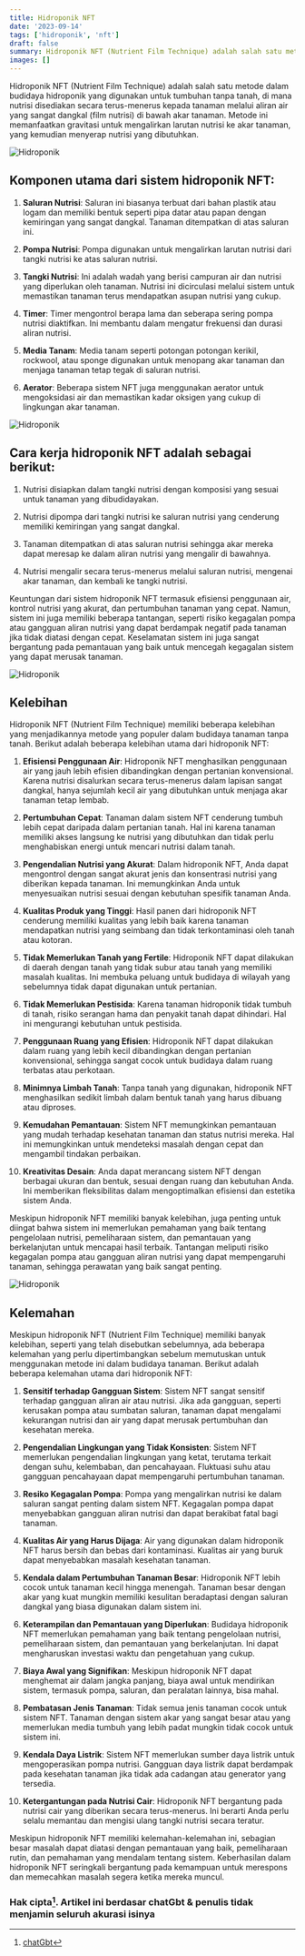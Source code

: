 ```yaml
---
title: Hidroponik NFT
date: '2023-09-14'
tags: ['hidroponik', 'nft']
draft: false
summary: Hidroponik NFT (Nutrient Film Technique) adalah salah satu metode dalam budidaya hidroponik yang digunakan untuk tumbuhan tanpa tanah, di mana nutrisi disediakan secara terus-menerus kepada tanaman melalui aliran air yang sangat dangkal (film nutrisi) di bawah akar tanaman
images: []
---
```


Hidroponik NFT (Nutrient Film Technique) adalah salah satu metode dalam budidaya hidroponik yang digunakan untuk tumbuhan tanpa tanah, di mana nutrisi disediakan secara terus-menerus kepada tanaman melalui aliran air yang sangat dangkal (film nutrisi) di bawah akar tanaman. Metode ini memanfaatkan gravitasi untuk mengalirkan larutan nutrisi ke akar tanaman, yang kemudian menyerap nutrisi yang dibutuhkan.

![Hidroponik](/static/images/hidroponik/hidroponik-DFT-dan-NFT.jpg)

## Komponen utama dari sistem hidroponik NFT:

1. **Saluran Nutrisi**: Saluran ini biasanya terbuat dari bahan plastik atau logam dan memiliki bentuk seperti pipa datar atau papan dengan kemiringan yang sangat dangkal. Tanaman ditempatkan di atas saluran ini.

2. **Pompa Nutrisi**: Pompa digunakan untuk mengalirkan larutan nutrisi dari tangki nutrisi ke atas saluran nutrisi.

3. **Tangki Nutrisi**: Ini adalah wadah yang berisi campuran air dan nutrisi yang diperlukan oleh tanaman. Nutrisi ini dicirculasi melalui sistem untuk memastikan tanaman terus mendapatkan asupan nutrisi yang cukup.

4. **Timer**: Timer mengontrol berapa lama dan seberapa sering pompa nutrisi diaktifkan. Ini membantu dalam mengatur frekuensi dan durasi aliran nutrisi.

5. **Media Tanam**: Media tanam seperti potongan potongan kerikil, rockwool, atau sponge digunakan untuk menopang akar tanaman dan menjaga tanaman tetap tegak di saluran nutrisi.

6. **Aerator**: Beberapa sistem NFT juga menggunakan aerator untuk mengoksidasi air dan memastikan kadar oksigen yang cukup di lingkungan akar tanaman.

![Hidroponik](/static/images/hidroponik/hidroponik-NFT.jpg)

## Cara kerja hidroponik NFT adalah sebagai berikut:

1. Nutrisi disiapkan dalam tangki nutrisi dengan komposisi yang sesuai untuk tanaman yang dibudidayakan.

2. Nutrisi dipompa dari tangki nutrisi ke saluran nutrisi yang cenderung memiliki kemiringan yang sangat dangkal.

3. Tanaman ditempatkan di atas saluran nutrisi sehingga akar mereka dapat meresap ke dalam aliran nutrisi yang mengalir di bawahnya.

4. Nutrisi mengalir secara terus-menerus melalui saluran nutrisi, mengenai akar tanaman, dan kembali ke tangki nutrisi.

Keuntungan dari sistem hidroponik NFT termasuk efisiensi penggunaan air, kontrol nutrisi yang akurat, dan pertumbuhan tanaman yang cepat. Namun, sistem ini juga memiliki beberapa tantangan, seperti risiko kegagalan pompa atau gangguan aliran nutrisi yang dapat berdampak negatif pada tanaman jika tidak diatasi dengan cepat. Keselamatan sistem ini juga sangat bergantung pada pemantauan yang baik untuk mencegah kegagalan sistem yang dapat merusak tanaman.

![Hidroponik](/static/images/hidroponik/hidroponik-NFT1.jpg)

## Kelebihan

Hidroponik NFT (Nutrient Film Technique) memiliki beberapa kelebihan yang menjadikannya metode yang populer dalam budidaya tanaman tanpa tanah. Berikut adalah beberapa kelebihan utama dari hidroponik NFT:

1. **Efisiensi Penggunaan Air**: Hidroponik NFT menghasilkan penggunaan air yang jauh lebih efisien dibandingkan dengan pertanian konvensional. Karena nutrisi disalurkan secara terus-menerus dalam lapisan sangat dangkal, hanya sejumlah kecil air yang dibutuhkan untuk menjaga akar tanaman tetap lembab.

2. **Pertumbuhan Cepat**: Tanaman dalam sistem NFT cenderung tumbuh lebih cepat daripada dalam pertanian tanah. Hal ini karena tanaman memiliki akses langsung ke nutrisi yang dibutuhkan dan tidak perlu menghabiskan energi untuk mencari nutrisi dalam tanah.

3. **Pengendalian Nutrisi yang Akurat**: Dalam hidroponik NFT, Anda dapat mengontrol dengan sangat akurat jenis dan konsentrasi nutrisi yang diberikan kepada tanaman. Ini memungkinkan Anda untuk menyesuaikan nutrisi sesuai dengan kebutuhan spesifik tanaman Anda.

4. **Kualitas Produk yang Tinggi**: Hasil panen dari hidroponik NFT cenderung memiliki kualitas yang lebih baik karena tanaman mendapatkan nutrisi yang seimbang dan tidak terkontaminasi oleh tanah atau kotoran.

5. **Tidak Memerlukan Tanah yang Fertile**: Hidroponik NFT dapat dilakukan di daerah dengan tanah yang tidak subur atau tanah yang memiliki masalah kualitas. Ini membuka peluang untuk budidaya di wilayah yang sebelumnya tidak dapat digunakan untuk pertanian.

6. **Tidak Memerlukan Pestisida**: Karena tanaman hidroponik tidak tumbuh di tanah, risiko serangan hama dan penyakit tanah dapat dihindari. Hal ini mengurangi kebutuhan untuk pestisida.

7. **Penggunaan Ruang yang Efisien**: Hidroponik NFT dapat dilakukan dalam ruang yang lebih kecil dibandingkan dengan pertanian konvensional, sehingga sangat cocok untuk budidaya dalam ruang terbatas atau perkotaan.

8. **Minimnya Limbah Tanah**: Tanpa tanah yang digunakan, hidroponik NFT menghasilkan sedikit limbah dalam bentuk tanah yang harus dibuang atau diproses.

9. **Kemudahan Pemantauan**: Sistem NFT memungkinkan pemantauan yang mudah terhadap kesehatan tanaman dan status nutrisi mereka. Hal ini memungkinkan untuk mendeteksi masalah dengan cepat dan mengambil tindakan perbaikan.

10. **Kreativitas Desain**: Anda dapat merancang sistem NFT dengan berbagai ukuran dan bentuk, sesuai dengan ruang dan kebutuhan Anda. Ini memberikan fleksibilitas dalam mengoptimalkan efisiensi dan estetika sistem Anda.

Meskipun hidroponik NFT memiliki banyak kelebihan, juga penting untuk diingat bahwa sistem ini memerlukan pemahaman yang baik tentang pengelolaan nutrisi, pemeliharaan sistem, dan pemantauan yang berkelanjutan untuk mencapai hasil terbaik. Tantangan meliputi risiko kegagalan pompa atau gangguan aliran nutrisi yang dapat mempengaruhi tanaman, sehingga perawatan yang baik sangat penting.

![Hidroponik](/static/images/hidroponik/hidroponik-NFT2.jpg)

## Kelemahan

Meskipun hidroponik NFT (Nutrient Film Technique) memiliki banyak kelebihan, seperti yang telah disebutkan sebelumnya, ada beberapa kelemahan yang perlu dipertimbangkan sebelum memutuskan untuk menggunakan metode ini dalam budidaya tanaman. Berikut adalah beberapa kelemahan utama dari hidroponik NFT:

1. **Sensitif terhadap Gangguan Sistem**: Sistem NFT sangat sensitif terhadap gangguan aliran air atau nutrisi. Jika ada gangguan, seperti kerusakan pompa atau sumbatan saluran, tanaman dapat mengalami kekurangan nutrisi dan air yang dapat merusak pertumbuhan dan kesehatan mereka.

2. **Pengendalian Lingkungan yang Tidak Konsisten**: Sistem NFT memerlukan pengendalian lingkungan yang ketat, terutama terkait dengan suhu, kelembaban, dan pencahayaan. Fluktuasi suhu atau gangguan pencahayaan dapat mempengaruhi pertumbuhan tanaman.

3. **Resiko Kegagalan Pompa**: Pompa yang mengalirkan nutrisi ke dalam saluran sangat penting dalam sistem NFT. Kegagalan pompa dapat menyebabkan gangguan aliran nutrisi dan dapat berakibat fatal bagi tanaman.

4. **Kualitas Air yang Harus Dijaga**: Air yang digunakan dalam hidroponik NFT harus bersih dan bebas dari kontaminasi. Kualitas air yang buruk dapat menyebabkan masalah kesehatan tanaman.

5. **Kendala dalam Pertumbuhan Tanaman Besar**: Hidroponik NFT lebih cocok untuk tanaman kecil hingga menengah. Tanaman besar dengan akar yang kuat mungkin memiliki kesulitan beradaptasi dengan saluran dangkal yang biasa digunakan dalam sistem ini.

6. **Keterampilan dan Pemantauan yang Diperlukan**: Budidaya hidroponik NFT memerlukan pemahaman yang baik tentang pengelolaan nutrisi, pemeliharaan sistem, dan pemantauan yang berkelanjutan. Ini dapat mengharuskan investasi waktu dan pengetahuan yang cukup.

7. **Biaya Awal yang Signifikan**: Meskipun hidroponik NFT dapat menghemat air dalam jangka panjang, biaya awal untuk mendirikan sistem, termasuk pompa, saluran, dan peralatan lainnya, bisa mahal.

8. **Pembatasan Jenis Tanaman**: Tidak semua jenis tanaman cocok untuk sistem NFT. Tanaman dengan sistem akar yang sangat besar atau yang memerlukan media tumbuh yang lebih padat mungkin tidak cocok untuk sistem ini.

9. **Kendala Daya Listrik**: Sistem NFT memerlukan sumber daya listrik untuk mengoperasikan pompa nutrisi. Gangguan daya listrik dapat berdampak pada kesehatan tanaman jika tidak ada cadangan atau generator yang tersedia.

10. **Ketergantungan pada Nutrisi Cair**: Hidroponik NFT bergantung pada nutrisi cair yang diberikan secara terus-menerus. Ini berarti Anda perlu selalu memantau dan mengisi ulang tangki nutrisi secara teratur.

Meskipun hidroponik NFT memiliki kelemahan-kelemahan ini, sebagian besar masalah dapat diatasi dengan pemantauan yang baik, pemeliharaan rutin, dan pemahaman yang mendalam tentang sistem. Keberhasilan dalam hidroponik NFT seringkali bergantung pada kemampuan untuk merespons dan memecahkan masalah segera ketika mereka muncul.

### Hak cipta[^1]. Artikel ini berdasar chatGbt & penulis tidak menjamin seluruh akurasi isinya

[^1]: [chatGbt](https://chat.openai.com)
